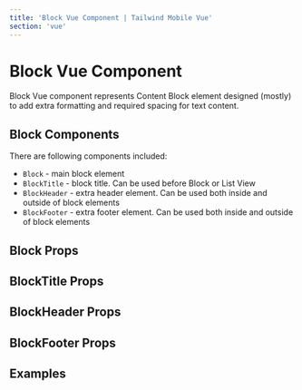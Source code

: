 ```yaml
---
title: 'Block Vue Component | Tailwind Mobile Vue'
section: 'vue'
---
```



# Block Vue Component

Block Vue component represents Content Block element designed (mostly) to add extra formatting and required spacing for text content.

## Block Components

There are following components included:

- `Block` - main block element
- `BlockTitle` - block title. Can be used before Block or List View
- `BlockHeader` - extra header element. Can be used both inside and outside of block elements
- `BlockFooter` - extra footer element. Can be used both inside and outside of block elements

## Block Props

<BlockProps />

## BlockTitle Props

<BlockTitleProps />

## BlockHeader Props

<BlockHeaderProps />

## BlockFooter Props

<BlockFooterProps />

## Examples

<BlockExample />
